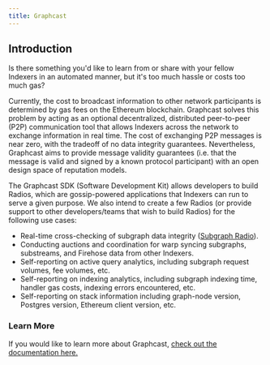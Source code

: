 ```yaml
---
title: Graphcast
---
```


## Introduction

Is there something you'd like to learn from or share with your fellow Indexers in an automated manner, but it's too much hassle or costs too much gas?

Currently, the cost to broadcast information to other network participants is determined by gas fees on the Ethereum blockchain. Graphcast solves this problem by acting as an optional decentralized, distributed peer-to-peer (P2P) communication tool that allows Indexers across the network to exchange information in real time. The cost of exchanging P2P messages is near zero, with the tradeoff of no data integrity guarantees. Nevertheless, Graphcast aims to provide message validity guarantees (i.e. that the message is valid and signed by a known protocol participant) with an open design space of reputation models.

The Graphcast SDK (Software Development Kit) allows developers to build Radios, which are gossip-powered applications that Indexers can run to serve a given purpose. We also intend to create a few Radios (or provide support to other developers/teams that wish to build Radios) for the following use cases:

- Real-time cross-checking of subgraph data integrity ([Subgraph Radio](https://docs.graphops.xyz/graphcast/radios/subgraph-radio/intro)).
- Conducting auctions and coordination for warp syncing subgraphs, substreams, and Firehose data from other Indexers.
- Self-reporting on active query analytics, including subgraph request volumes, fee volumes, etc.
- Self-reporting on indexing analytics, including subgraph indexing time, handler gas costs, indexing errors encountered, etc.
- Self-reporting on stack information including graph-node version, Postgres version, Ethereum client version, etc.

### Learn More

If you would like to learn more about Graphcast, [check out the documentation here.](https://docs.graphops.xyz/graphcast/intro)
